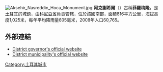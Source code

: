 {{NoteTA
|1=zh:阿克謝希爾;zh-tw:阿克塞希爾;
}}
[[File:Aksehir_Nasreddin_Hoca_Monument.jpg|thumb]]
'''阿克謝希爾'''（{{lang-tr|Akşehir}}）古稱'''菲羅梅隆'''，是[[土耳其|土耳其]]的城鎮，由[[科尼亞省|科尼亞省]]負責管轄，位於該國南部，面積816平方公里，海拔高度1,025米，每年平均降雨量605毫米，2008年人口60,765。

==外部連結==
* [http://www.aksehir.gov.tr/ District governor's official website] {{Wayback|url=http://www.aksehir.gov.tr/ |date=20120702150356 }} {{tr icon}}
* [http://www.aksehir.bel.tr/ District municipality's official website] {{Wayback|url=http://www.aksehir.bel.tr/ |date=20120629014253 }} {{tr icon}}

{{coord|38|21|27|N|31|24|59|E|region:TR_type:city|display=title}}

{{Turkey-geo-stub}}
[[Category:土耳其城市|Category:土耳其城市]]